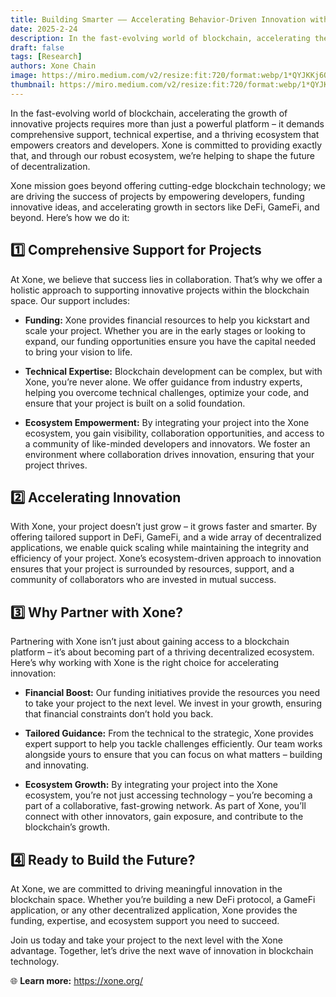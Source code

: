 ```yaml
---
title: Building Smarter —— Accelerating Behavior-Driven Innovation with Xone
date: 2025-2-24
description: In the fast-evolving world of blockchain, accelerating the growth of innovative projects requires more than just a powerful platform – it demands comprehensive support, technical expertise, and a thriving ecosystem that empowers creators and developers.
draft: false
tags: [Research]
authors: Xone Chain
image: https://miro.medium.com/v2/resize:fit:720/format:webp/1*QYJKKj6Ovo39OvP0-JJRYg@2x.jpeg
thumbnail: https://miro.medium.com/v2/resize:fit:720/format:webp/1*QYJKKj6Ovo39OvP0-JJRYg@2x.jpeg
---
```


In the fast-evolving world of blockchain, accelerating the growth of innovative projects requires more than just a powerful platform – it demands comprehensive support, technical expertise, and a thriving ecosystem that empowers creators and developers. Xone is committed to providing exactly that, and through our robust ecosystem, we’re helping to shape the future of decentralization.

Xone mission goes beyond offering cutting-edge blockchain technology; we are driving the success of projects by empowering developers, funding innovative ideas, and accelerating growth in sectors like DeFi, GameFi, and beyond. Here’s how we do it:

## 1️⃣ Comprehensive Support for Projects

At Xone, we believe that success lies in collaboration. That’s why we offer a holistic approach to supporting innovative projects within the blockchain space. Our support includes:

- **Funding:** Xone provides financial resources to help you kickstart and scale your project. Whether you are in the early stages or looking to expand, our funding opportunities ensure you have the capital needed to bring your vision to life.

- **Technical Expertise:** Blockchain development can be complex, but with Xone, you’re never alone. We offer guidance from industry experts, helping you overcome technical challenges, optimize your code, and ensure that your project is built on a solid foundation.

- **Ecosystem Empowerment:** By integrating your project into the Xone ecosystem, you gain visibility, collaboration opportunities, and access to a community of like-minded developers and innovators. We foster an environment where collaboration drives innovation, ensuring that your project thrives.

## 2️⃣ Accelerating Innovation

With Xone, your project doesn’t just grow – it grows faster and smarter. By offering tailored support in DeFi, GameFi, and a wide array of decentralized applications, we enable quick scaling while maintaining the integrity and efficiency of your project. Xone’s ecosystem-driven approach to innovation ensures that your project is surrounded by resources, support, and a community of collaborators who are invested in mutual success.

## 3️⃣ Why Partner with Xone?

Partnering with Xone isn’t just about gaining access to a blockchain platform – it’s about becoming part of a thriving decentralized ecosystem. Here’s why working with Xone is the right choice for accelerating innovation:

- **Financial Boost:** Our funding initiatives provide the resources you need to take your project to the next level. We invest in your growth, ensuring that financial constraints don’t hold you back.

- **Tailored Guidance:** From the technical to the strategic, Xone provides expert support to help you tackle challenges efficiently. Our team works alongside yours to ensure that you can focus on what matters – building and innovating.

- **Ecosystem Growth:** By integrating your project into the Xone ecosystem, you’re not just accessing technology – you’re becoming a part of a collaborative, fast-growing network. As part of Xone, you’ll connect with other innovators, gain exposure, and contribute to the blockchain’s growth.

## 4️⃣ Ready to Build the Future?

At Xone, we are committed to driving meaningful innovation in the blockchain space. Whether you’re building a new DeFi protocol, a GameFi application, or any other decentralized application, Xone provides the funding, expertise, and ecosystem support you need to succeed.

Join us today and take your project to the next level with the Xone advantage. Together, let’s drive the next wave of innovation in blockchain technology.

🌐 **Learn more:** https://xone.org/